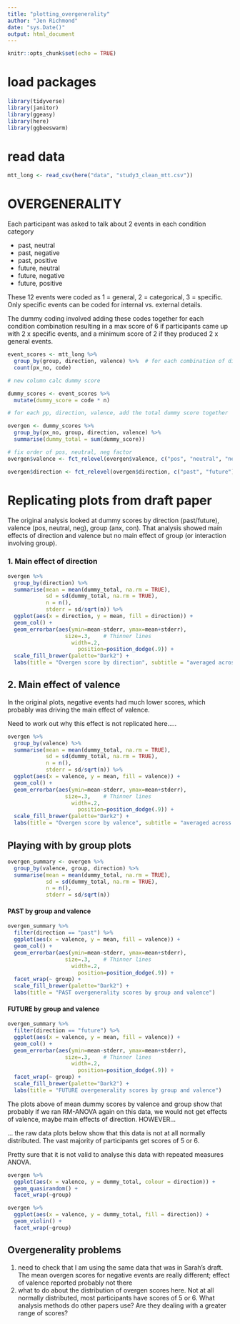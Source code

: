 ```yaml
---
title: "plotting_overgenerality"
author: "Jen Richmond"
date: "sys.Date()"
output: html_document
---
```


```r
knitr::opts_chunk$set(echo = TRUE)
```

# load packages

```r
library(tidyverse)
library(janitor)
library(ggeasy)
library(here)
library(ggbeeswarm)
```

# read data

```r
mtt_long <- read_csv(here("data", "study3_clean_mtt.csv"))
```

# OVERGENERALITY

Each participant was asked to talk about 2 events in each condition category 

- past, neutral
- past, negative
- past, positive
- future, neutral
- future, negative
- future, positive

These 12 events were coded as 1 = general, 2 = categorical, 3 = specific. Only specific events can be coded for internal vs. external details. 

The dummy coding involved adding these codes together for each condition combination resulting in a max score of 6 if participants came up with 2 x specific events, and a minimum score of 2 if they produced 2 x general events. 


```r
event_scores <- mtt_long %>%
  group_by(group, direction, valence) %>%  # for each combination of direction/valence
  count(px_no, code)  

# new column calc dummy score

dummy_scores <- event_scores %>% 
  mutate(dummy_score = code * n) 

# for each pp, direction, valence, add the total dummy score together

overgen <- dummy_scores %>%
  group_by(px_no, group, direction, valence) %>%
  summarise(dummy_total = sum(dummy_score)) 

# fix order of pos, neutral, neg factor
overgen$valence <- fct_relevel(overgen$valence, c("pos", "neutral", "neg"))

overgen$direction <- fct_relevel(overgen$direction, c("past", "future"))
```

# Replicating plots from draft paper

The original analysis looked at dummy scores by direction (past/future), valence (pos, neutral, neg), group (anx, con). That analysis showed main effects of direction and valence but no main effect of group (or interaction involving group). 


### 1. Main effect of direction 

```r
overgen %>%
  group_by(direction) %>%
  summarise(mean = mean(dummy_total, na.rm = TRUE), 
            sd = sd(dummy_total, na.rm = TRUE), 
            n = n(), 
            stderr = sd/sqrt(n)) %>%
  ggplot(aes(x = direction, y = mean, fill = direction)) +
  geom_col() +
  geom_errorbar(aes(ymin=mean-stderr, ymax=mean+stderr),
                  size=.3,    # Thinner lines
                    width=.2,
                      position=position_dodge(.9)) +
  scale_fill_brewer(palette="Dark2") +
  labs(title = "Overgen score by direction", subtitle = "averaged across valence and group")
```

## 2. Main effect of valence

In the original plots, negative events had much lower scores, which probably was driving the main effect of valence. 

Need to work out why this effect is not  replicated here.....  
```r
overgen %>%
  group_by(valence) %>%
  summarise(mean = mean(dummy_total, na.rm = TRUE), 
            sd = sd(dummy_total, na.rm = TRUE), 
            n = n(), 
            stderr = sd/sqrt(n)) %>%
  ggplot(aes(x = valence, y = mean, fill = valence)) +
  geom_col() +
  geom_errorbar(aes(ymin=mean-stderr, ymax=mean+stderr),
                  size=.3,    # Thinner lines
                    width=.2,
                      position=position_dodge(.9)) +
  scale_fill_brewer(palette="Dark2") +
  labs(title = "Overgen score by valence", subtitle = "averaged across direction and group")
```

## Playing with by group plots

```r
overgen_summary <- overgen %>%
  group_by(valence, group, direction) %>%
  summarise(mean = mean(dummy_total, na.rm = TRUE), 
            sd = sd(dummy_total, na.rm = TRUE), 
            n = n(), 
            stderr = sd/sqrt(n)) 
```


#### PAST by group and valence 
```r
overgen_summary %>%
  filter(direction == "past") %>%
  ggplot(aes(x = valence, y = mean, fill = valence)) +
  geom_col() +
  geom_errorbar(aes(ymin=mean-stderr, ymax=mean+stderr),
                  size=.3,    # Thinner lines
                    width=.2,
                      position=position_dodge(.9)) +
  facet_wrap(~ group) +
  scale_fill_brewer(palette="Dark2") +
  labs(title = "PAST overgenerality scores by group and valence")

```

#### FUTURE by group and valence 
```r

overgen_summary %>%
  filter(direction == "future") %>%
  ggplot(aes(x = valence, y = mean, fill = valence)) +
  geom_col() +
  geom_errorbar(aes(ymin=mean-stderr, ymax=mean+stderr),
                  size=.3,    # Thinner lines
                    width=.2,
                      position=position_dodge(.9)) +
  facet_wrap(~ group) +
  scale_fill_brewer(palette="Dark2") +
  labs(title = "FUTURE overgenerality scores by group and valence")

```

The plots above of mean dummy scores by valence and group show that probably if we ran RM-ANOVA again on this data, we would not get effects of valence, maybe main effects of direction. HOWEVER...


... the raw data plots below show that this data is not at all normally distributed. The vast majority of participants get scores of 5 or 6. 

Pretty sure that it is not valid to analyse this data with repeated measures ANOVA. 

```r
overgen %>%
  ggplot(aes(x = valence, y = dummy_total, colour = direction)) +
  geom_quasirandom() +
  facet_wrap(~group)

overgen %>%
  ggplot(aes(x = valence, y = dummy_total, fill = direction)) +
  geom_violin() +
  facet_wrap(~group)
```

## Overgenerality problems

1. need to check that I am using the same data that was in Sarah's draft. The mean overgen scores for negative events are really different; effect of valence reported probably not there
2. what to do about the distribution of overgen scores here. Not at all normally distributed, most participants have scores of 5 or 6. What analysis methods do other papers use? Are they dealing with a greater range of scores? 

